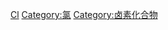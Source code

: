 {{Commonscat|Chlorine compounds}}

[[Category:依元素分類的化合物|Cl]]
[[Category:氯|Category:氯]]
[[Category:卤素化合物|Category:卤素化合物]]